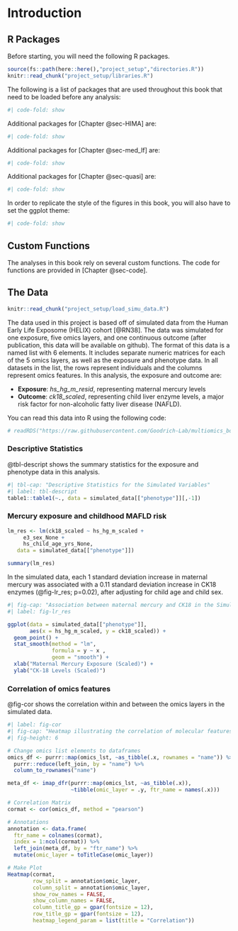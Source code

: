 # Introduction

## R Packages

Before starting, you will need the following R packages. 

```r
source(fs::path(here::here(),"project_setup","directories.R"))
knitr::read_chunk("project_setup/libraries.R")
```

The following is a list of packages that are used throughout this book that need to be loaded before any analysis:
```r
#| code-fold: show
```

Additional packages for [Chapter @sec-HIMA] are:
```r
#| code-fold: show
```

Additional packages for [Chapter @sec-med_lf] are:
```r
#| code-fold: show
```

Additional packages for [Chapter @sec-quasi] are:
```r
#| code-fold: show
```

In order to replicate the style of the figures in this book, you will also have to set the ggplot theme:

```r
#| code-fold: show
```


## Custom Functions   

The analyses in this book rely on several custom functions. The code for  functions are provided in [Chapter @sec-code]. 


## The Data

```r
knitr::read_chunk("project_setup/load_simu_data.R")
```

The data used in this project is based off of simulated data from the Human Early Life Exposome (HELIX) cohort [@RN38]. The data was simulated for one exposure, five omics layers, and one continuous outcome (after publication, this data will be available on github). The format of this data is a named list with 6 elements. It includes separate numeric matrices for each of the 5 omics layers, as well as the exposure and phenotype data. In all datasets in the list, the rows represent individuals and the columns represent omics features. In this analysis, the exposure and outcome are:\

-  **Exposure**: *hs_hg_m_resid*, representing maternal mercury levels\
-  **Outcome**: *ck18_scaled*, representing child liver enzyme levels, a major risk factor for non-alcoholic fatty liver disease (NAFLD).  

You can read this data into R using the following code:  

```r
# readRDS("https://raw.githubusercontent.com/Goodrich-Lab/multiomics_book/blob/main/data/simulate_Hg_ck18_screened_scaled_omics.RDS")
```



### Descriptive Statistics  

@tbl-descript shows the summary statistics for the exposure and phenotype data in this analysis.

```r
#| tbl-cap: "Descriptive Statistics for the Simulated Variables"
#| label: tbl-descript
table1::table1(~., data = simulated_data[["phenotype"]][,-1])
```

### Mercury exposure and childhood MAFLD risk

```r
lm_res <- lm(ck18_scaled ~ hs_hg_m_scaled + 
     e3_sex_None +
     hs_child_age_yrs_None,
   data = simulated_data[["phenotype"]])

summary(lm_res)
```

In the simulated data, each 1 standard deviation increase in maternal mercury was associated with a 0.11 standard deviation increase in CK18 enzymes (@fig-lr_res; p=0.02), after adjusting for child age and child sex. 

```r
#| fig-cap: "Association between maternal mercury and CK18 in the Simulated Data"
#| label: fig-lr_res

ggplot(data = simulated_data[["phenotype"]], 
       aes(x = hs_hg_m_scaled, y = ck18_scaled)) + 
  geom_point() +
  stat_smooth(method = "lm",
              formula = y ~ x ,
              geom = "smooth") +
  xlab("Maternal Mercury Exposure (Scaled)") +
  ylab("CK-18 Levels (Scaled)")
```


### Correlation of omics features

@fig-cor shows the correlation within and between the omics layers in the simulated data. 

```r
#| label: fig-cor
#| fig-cap: "Heatmap illustrating the correlation of molecular features within and between different omics layers." 
#| fig-height: 6

# Change omics list elements to dataframes
omics_df <- purrr::map(omics_lst, ~as_tibble(.x, rownames = "name")) %>%
  purrr::reduce(left_join, by = "name") %>%
  column_to_rownames("name")

meta_df <- imap_dfr(purrr::map(omics_lst, ~as_tibble(.x)),
                    ~tibble(omic_layer = .y, ftr_name = names(.x)))

# Correlation Matrix
cormat <- cor(omics_df, method = "pearson")

# Annotations
annotation <- data.frame(
  ftr_name = colnames(cormat),
  index = 1:ncol(cormat)) %>%
  left_join(meta_df, by = "ftr_name") %>%
  mutate(omic_layer = toTitleCase(omic_layer))

# Make Plot
Heatmap(cormat, 
        row_split = annotation$omic_layer,
        column_split = annotation$omic_layer,
        show_row_names = FALSE,
        show_column_names = FALSE, 
        column_title_gp = gpar(fontsize = 12),
        row_title_gp = gpar(fontsize = 12),
        heatmap_legend_param = list(title = "Correlation"))
```


